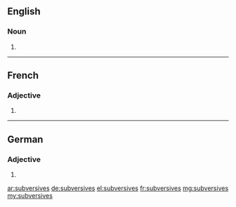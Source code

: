 ==English==

===Noun===
{{head|en|noun plural form}}

# {{plural of|subversive|lang=en}}

----

==French==

===Adjective===
{{fr-adj-form}} {{g|f-p}}

# {{feminine plural of|subversif|lang=fr}}

----

==German==

===Adjective===
{{head|de|adjective form}}

# {{de-inflected form of|subversiv}}

[[ar:subversives]]
[[de:subversives]]
[[el:subversives]]
[[fr:subversives]]
[[mg:subversives]]
[[my:subversives]]